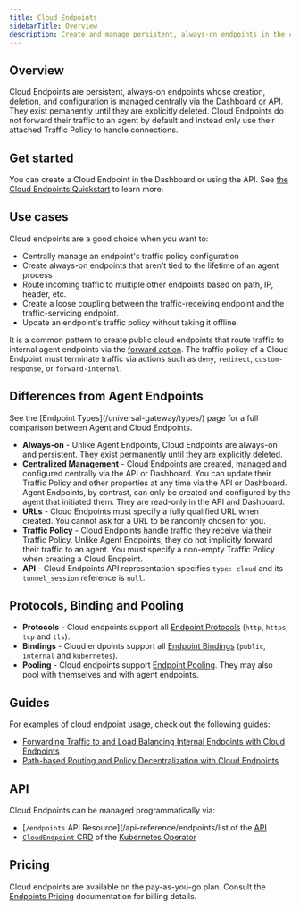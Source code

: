 ```yaml
---
title: Cloud Endpoints
sidebarTitle: Overview
description: Create and manage persistent, always-on endpoints in the cloud.
---
```


## Overview

Cloud Endpoints are persistent, always-on endpoints whose creation, deletion, and configuration is managed centrally via the Dashboard or API.
They exist pemanently until they are explicitly deleted.
Cloud Endpoints do not forward their traffic to an agent by default and instead only use their attached Traffic Policy to handle connections.

## Get started

You can create a Cloud Endpoint in the Dashboard or using the API. See [the Cloud Endpoints Quickstart](/getting-started/cloud-endpoints-quickstart) to learn more.

## Use cases

Cloud endpoints are a good choice when you want to:

- Centrally manage an endpoint's traffic policy configuration
- Create always-on endpoints that aren't tied to the lifetime of an agent
  process
- Route incoming traffic to multiple other endpoints based on path, IP, header,
  etc.
- Create a loose coupling between the traffic-receiving endpoint and the
  traffic-servicing endpoint.
- Update an endpoint's traffic policy without taking it offline.

It is a common pattern to create public cloud endpoints that route traffic to
internal agent endpoints via the [forward
action](/traffic-policy/actions/forward-internal/). The traffic policy of
a Cloud Endpoint must terminate traffic via actions such as `deny`, `redirect`,
`custom-response`, or `forward-internal`.

## Differences from Agent Endpoints

<Note>
	See the [Endpoint Types](/universal-gateway/types/) page for a full comparison
	between Agent and Cloud Endpoints.
</Note>

- **Always-on** - Unlike Agent Endpoints, Cloud Endpoints are always-on and
  persistent. They exist permanently until they are explicitly deleted.
- **Centralized Management** - Cloud Endpoints are created, managed and
  configured centrally via the API or Dashboard. You can update their Traffic
  Policy and other properties at any time via the API or Dashboard. Agent
  Endpoints, by contrast, can only be created and configured by the agent that
  initiated them. They are read-only in the API and Dashboard.
- **URLs** - Cloud Endpoints must specify a fully qualified URL when created.
  You cannot ask for a URL to be randomly chosen for you.
- **Traffic Policy** - Cloud Endpoints handle traffic they receive via their
  Traffic Policy. Unlike Agent Endpoints, they do not implicitly forward their traffic
  to an agent. You must specify a non-empty Traffic Policy when creating a
  Cloud Endpoint.
- **API** - Cloud Endpoints API representation specifies `type: cloud` and its
  `tunnel_session` reference is `null`.

## Protocols, Binding and Pooling

- **Protocols** - Cloud endpoints support all [Endpoint
  Protocols](/universal-gateway/protocols) (`http`, `https`, `tcp`
  and `tls`).
- **Bindings** - Cloud endpoints support all [Endpoint
  Bindings](/universal-gateway/bindings) (`public`,
  `internal` and `kubernetes`).
- **Pooling** - Cloud endpoints support [Endpoint
  Pooling](/universal-gateway/endpoint-pooling/). They may also pool with
  themselves and with agent endpoints.

## Guides

For examples of cloud endpoint usage, check out the following guides:

- [Forwarding Traffic to and Load Balancing Internal Endpoints with Cloud Endpoints](/universal-gateway/cloud-endpoints/forwarding-and-load-balancing//)
- [Path-based Routing and Policy Decentralization with Cloud Endpoints](/universal-gateway/cloud-endpoints/routing-and-policy-decentralization)

## API

Cloud Endpoints can be managed programmatically via:

- [`/endpoints` API Resource](/api-reference/endpoints/list of the [API](/api/)
- [`CloudEndpoint` CRD](/k8s/crds/) of the [Kubernetes Operator](/k8s/)

## Pricing

Cloud endpoints are available on the pay-as-you-go plan. Consult the [Endpoints Pricing](/universal-gateway/endpoints/#pricing) documentation for billing details.
